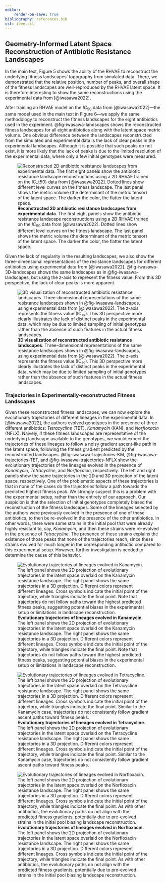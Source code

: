 ```yaml
---
editor:
    render-on-save: true
bibliography: references.bib
csl: ieee.csl
---
```


## Geometry-Informed Latent Space Reconstruction of Antibiotic Resistance Landscapes

In the main text, Figure 5 shows the ability of the RHVAE to reconstruct the
underlying fitness landscapes' topography from simulated data. There, we
demonstrated that the relative position, number of peaks, and overall shape of
the fitness landscapes are well-reproduced by the RHVAE latent space. It is
therefore interesting to show the same reconstructions using the experimental
data from [@iwasawa2022].

After training an RHVAE model on the $IC_{50}$ data from [@iwasawa2022]---the
same model used in the main text in Figure 6---we apply the same methodology to
reconstruct the fitness landscapes for the eight antibiotics used in the
experiment. @fig-iwasawa-landscapes shows the reconstructed fitness landscapes
for all eight antibiotics along with the latent space metric volume. One obvious
difference between the landscapes reconstructed from the simulated and
experimental data is the lack of clear peaks in the experimental landscapes.
Although it is possible that such peaks do not exist, it is more likely that the
lack of peaks is due to the limited resolution of the experimental data, where
only a few initial genotypes were measured.

![**Reconstructed 2D antibiotic resistance landscapes from experimental data**.
The first eight panels show the antibiotic resistance landscape reconstructions
using a 2D RHVAE trained on the $IC_{50}$ data from [@iwasawa2022]. Dotted lines
show different level curves on the fitness landscape. The last panel shows the
metric volume (the determinant of the metric tensor) of the latent space. The
darker the color, the flatter the latent
space.](./fig/supplementary/figSI_iwasawa_landscapes){#fig-iwasawa-landscapes}

Given the lack of regularity in the resulting landscapes, we also show the
three-dimensional representations of the resistance landscapes for different
antibiotics using experimental data from [@iwasawa2022].
@fig-iwasawa-3D-landscapes shows the same landscapes as in
@fig-iwasawa-landscapes, but using the z-axis to represent the fitness value.
From this 3D perspective, the lack of clear peaks is more apparent.

![**3D visualization of reconstructed antibiotic resistance landscapes**.
Three-dimensional representations of the same resistance landscapes shown in
@fig-iwasawa-landscapes, using experimental data from [@iwasawa2022]. The z-axis
represents the fitness value (IC₅₀). This 3D perspective more clearly
illustrates the lack of distinct peaks in the experimental data, which may be
due to limited sampling of initial genotypes rather than the absence of such
features in the actual fitness
landscapes.](./fig/supplementary/figSI_iwasawa_3Dlandscapes){#fig-iwasawa-3D-landscapes}

### Trajectories in Experimentally-reconstructed Fitness Landscapes

Given these reconstructed fitness landscapes, we can now explore the
evolutionary trajectories of different lineages in the experimental data. In
[@iwasawa2022], the authors evolved genotypes in the presence of three different
antibiotics: *Tetracycline* (TET), *Kanamycin* (KAN), and *Norfloxacin* (NFLX).
Naively, if these fitness landscapes are representative of the underlying
landscape available to the genotypes, we would expect the trajectories of these
lineages to follow a noisy gradient ascent-like path in the latent space,
following the fitness gradient predicted by the reconstructed landscapes.
@fig-iwasawa-trajectories-KM, @fig-iwasawa-trajectories-TET, and
@fig-iwasawa-trajectories-NFLX show the evolutionary trajectories of the
lineages evolved in the presence of *Kanamycin*, *Tetracycline*, and
*Norfloxacin*, respectively. The left and right panels show the same
trajectories in the 2D and 3D projection of the latent space, respectively. One
of the problematic aspects of these trajectories is that in none of the cases
do the trajectories follow a path towards the predicted highest fitness peak.
We strongly suspect this is a problem with the experimental setup, rather than
the entirety of our approach. Our suspicion is that the selection of initial
genotypes completely biased the reconstruction of the fitness landscapes. Some
of the lineages selected by the authors were previously evolved in the presence
of one of these antibiotics, to then be re-evolved in the presence of the other
antibiotics. In other words, there were some strains in the initial pool that
were already highly resistant to, say, *Kanamycin*, and then these strains were
re-evolved in the presence of *Tetracycline*. The presence of these strains
explains the existence of those peaks that none of the trajectories reach, since
these strains evolved for much longer in the corresponding antibiotic compared
to this experimental setup. However, further investigation is needed to
determine the cause of this behavior.

![**Evolutionary trajectories of lineages evolved in Kanamycin**. The left panel
shows the 2D projection of evolutionary trajectories in the latent space
overlaid on the Kanamycin resistance landscape. The right panel shows the same
trajectories in a 3D projection. Different colors represent different lineages.
Cross symbols indicate the initial point of the trajectory, while triangles
indicate the final point. Note that trajectories do not follow paths toward the
highest predicted fitness peaks, suggesting potential biases in the experimental
setup or limitations in landscape
reconstruction.](./fig/supplementary/figSI_iwasawa_landscapes_trajectories_KM){#fig-iwasawa-trajectories-KM}

![**Evolutionary trajectories of lineages evolved in Tetracycline**. The left
panel shows the 2D projection of evolutionary trajectories in the latent space
overlaid on the Tetracycline resistance landscape. The right panel shows the
same trajectories in a 3D projection. Different colors represent different
lineages. Cross symbols indicate the initial point of the trajectory, while
triangles indicate the final point. Similar to the Kanamycin case, trajectories
do not consistently follow gradient ascent paths toward fitness
peaks.](./fig/supplementary/figSI_iwasawa_landscapes_trajectories_TET){#fig-iwasawa-trajectories-TET}

![**Evolutionary trajectories of lineages evolved in Norfloxacin**. The left
panel shows the 2D projection of evolutionary trajectories in the latent space
overlaid on the Norfloxacin resistance landscape. The right panel shows the same
trajectories in a 3D projection. Different colors represent different lineages.
Cross symbols indicate the initial point of the trajectory, while triangles
indicate the final point. As with other antibiotics, the evolutionary paths do
not align with the predicted fitness gradients, potentially due to pre-evolved
strains in the initial pool biasing landscape
reconstruction.](./fig/supplementary/figSI_iwasawa_landscapes_trajectories_NFLX){#fig-iwasawa-trajectories-NFLX}
